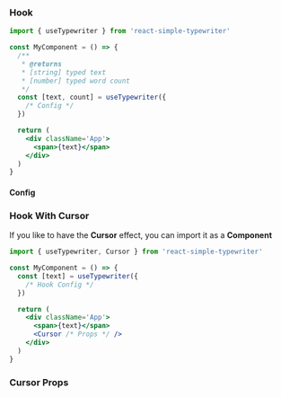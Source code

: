 

<Meta title='Usage/Hook' />

### Hook

```jsx
import { useTypewriter } from 'react-simple-typewriter'

const MyComponent = () => {
  /**
   * @returns
   * [string] typed text
   * [number] typed word count
   */
  const [text, count] = useTypewriter({
    /* Config */
  })

  return (
    <div className='App'>
      <span>{text}</span>
    </div>
  )
}
```

#### Config

<ArgsTable of={useTypewriter} />

### Hook With Cursor

If you like to have the **Cursor** effect, you can import it as a **Component**

```jsx
import { useTypewriter, Cursor } from 'react-simple-typewriter'

const MyComponent = () => {
  const [text] = useTypewriter({
    /* Hook Config */
  })

  return (
    <div className='App'>
      <span>{text}</span>
      <Cursor /* Props */ />
    </div>
  )
}
```

### Cursor Props

<ArgsTable of={Cursor} />
